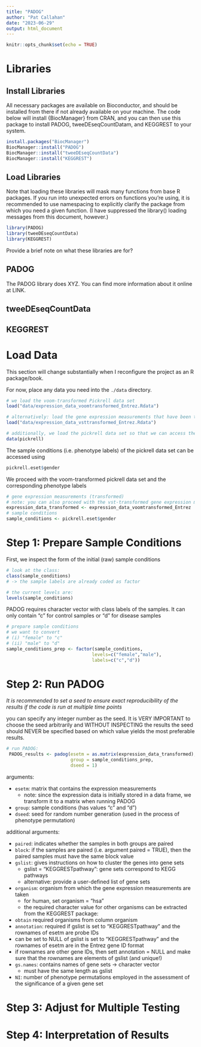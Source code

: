 ```yaml
---
title: "PADOG"
author: "Pat Callahan"
date: "2023-06-29"
output: html_document
---
```


```r
knitr::opts_chunk$set(echo = TRUE)
```

# Libraries

## Install Libraries

All necessary packages are available on Bioconductor, and should be installed from there if not already available on your machine. The code below will install {BiocManager} from CRAN, and you can then use this package to install PADOG, tweeDEseqCountDatam, and KEGGREST to your system.


```r
install.packages("BiocManager")
BiocManager::install("PADOG")
BiocManager::install("tweeDEseqCountData")
BiocManager::install("KEGGREST")

```

## Load Libraries

Note that loading these libraries will mask many functions from base R packages. If you run into unexpected errors on functions you're using, it is recommended to use namespacing to explicitly clarify the package from which you need a given function. (I have suppressed the library() loading messages from this document, however.)

```r

library(PADOG)
library(tweeDEseqCountData)
library(KEGGREST)

```

Provide a brief note on what these libraries are for?

## PADOG

The PADOG library does XYZ. You can find more information about it online at LINK.

## tweeDEseqCountData

## KEGGREST

# Load Data

This section will change substantially when I reconfigure the project as an R package/book.

For now, place any data you need into the `./data` directory.

```r
# we load the voom-transformed Pickrell data set 
load("data/expression_data_voomtransformed_Entrez.Rdata")

# alternatively: load the gene expression measurements that have been transformed using 
load("data/expression_data_vsttransformed_Entrez.Rdata")

# additionally, we load the pickrell data set so that we can access the sample conditions
data(pickrell)

```

The sample conditions (i.e. phenotype labels) of the pickrell data set can be accessed using

```r
pickrell.eset$gender 
```

We proceed with the voom-transformed pickrell data set and the corresponding phenotype labels

```r
# gene expression measurements (transformed)
# note: you can also proceed with the vst-transformed gene expression measurements 
expression_data_transformed <- expression_data_voomtransformed_Entrez
# sample conditions
sample_conditions <- pickrell.eset$gender

```

# Step 1: Prepare Sample Conditions

First, we inspect the form of the initial (raw) sample conditions

```r
# look at the class: 
class(sample_conditions)
# -> the sample labels are already coded as factor

# the current levels are:
levels(sample_conditions)
```

PADOG requires character vector with class labels of the samples. It can only contain "c" for control samples or "d" for disease samples

```r

# prepare sample conditions
# we want to convert 
# (i) "female" to "c"
# (ii) "male" to "d"
sample_conditions_prep <- factor(sample_conditions, 
                                levels=c("female","male"), 
                                labels=c("c","d"))

```

# Step 2: Run PADOG

*It is recommended to set a seed to ensure exact reproducibility of the results if the code is run at multiple time points*

you can specify any integer number as the seed. It is VERY IMPORTANT to choose the seed arbitrarily and WITHOUT INSPECTING the results the seed should NEVER be specified based on which value yields the most preferable results.

```r
# run PADOG: 
 PADOG_results <- padog(esetm = as.matrix(expression_data_transformed), 
                        group = sample_conditions_prep, 
                        dseed = 1)
```

arguments:

-   `esetm`: matrix that contains the expression measurements
    -   note: since the expression data is initially stored in a data frame, we transform it to a matrix when running PADOG
-   `group`: sample conditions (has values "c" and "d")
-   `dseed`: seed for random number generation (used in the process of phenotype permutation)

additional arguments:

-   `paired`: indicates whether the samples in both groups are paired
-   `block`: if the samples are paired (i.e. argument paired = TRUE), then the paired samples must have the same block value
-   `gslist`: gives instructions on how to cluster the genes into gene sets
    -   gslist = "KEGGRESTpathway": gene sets correspond to KEGG pathways
    -   alternative: provide a user-defined list of gene sets
-   `organism`: organism from which the gene expression measurements are taken
    -   for human, set organism = "hsa"
    -   the required character value for other organisms can be extracted from the KEGGREST package:
- `obtain` required organisms from column organism 
- `annotation`: required if gslist is set to "KEGGRESTpathway" and the rownames of esetm are probe IDs 
- can be set to NULL of gslist is set to "KEGGRESTpathway" and the rownames of esetm are in the Entrez gene ID format 
- if rownames are other gene IDs, then sett annotation = NULL and make sure that the rownames are elements of gslist (and unique!)
- `gs.names`: contains names of gene sets -> character vector 
   - must have the same length as gslist 
- `NI`: number of phenotype permutations employed in the assessment of the significance of a given gene set 



# Step 3: Adjust for Multiple Testing


<!-- I haven't included the content from these parts yet, but I hope this example is clear enough! -->


# Step 4: Interpretation of Results


